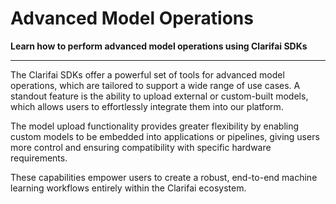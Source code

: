 # Advanced Model Operations

**Learn how to perform advanced model operations using Clarifai SDKs**

<hr />

The Clarifai SDKs offer a powerful set of tools for advanced model operations, which are tailored to support a wide range of use cases. A standout feature is the ability to upload external or custom-built models, which allows users to effortlessly integrate them into our platform.

The model upload functionality provides greater flexibility by enabling custom models to be embedded into applications or pipelines, giving users more control and ensuring compatibility with specific hardware requirements. 

These capabilities empower users to create a robust, end-to-end machine learning workflows entirely within the Clarifai ecosystem.